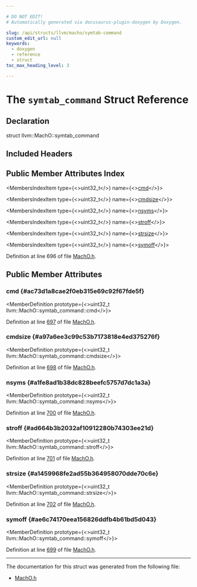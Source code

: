 ```yaml
---

# DO NOT EDIT!
# Automatically generated via docusaurus-plugin-doxygen by Doxygen.

slug: /api/structs/llvm/macho/symtab-command
custom_edit_url: null
keywords:
  - doxygen
  - reference
  - struct
toc_max_heading_level: 3

---
```





# The `symtab_command` Struct Reference

<DoxygenPage pluginConfig={pluginConfig}>



## Declaration

<CodeBlock>struct llvm::MachO::symtab_command</CodeBlock>

## Included Headers

<IncludesList>
<IncludesListItem
  filePath="llvm/BinaryFormat/MachO.h"
  permalink="/docs/api/files/include/include/llvm/include/llvm/binaryformat/macho-h"
  isLocal="true" />
</IncludesList>

## Public Member Attributes Index

<MembersIndex>

<MembersIndexItem
  type={<>uint32&#95;t</>}
  name={<><a href="#ac73d1a8cae2f0eb315e69c92f67fde5f">cmd</a></>}>
</MembersIndexItem>

<MembersIndexItem
  type={<>uint32&#95;t</>}
  name={<><a href="#a97a6ee3c99c53b7173818e4ed375276f">cmdsize</a></>}>
</MembersIndexItem>

<MembersIndexItem
  type={<>uint32&#95;t</>}
  name={<><a href="#a1fe8ad1b38dc828beefc5757d7dc1a3a">nsyms</a></>}>
</MembersIndexItem>

<MembersIndexItem
  type={<>uint32&#95;t</>}
  name={<><a href="#ad664b3b2032af10912280b74303ee21d">stroff</a></>}>
</MembersIndexItem>

<MembersIndexItem
  type={<>uint32&#95;t</>}
  name={<><a href="#a1459968fe2ad55b364958070dde70c6e">strsize</a></>}>
</MembersIndexItem>

<MembersIndexItem
  type={<>uint32&#95;t</>}
  name={<><a href="#ae6c74170eea156826ddfb4b61bd5d043">symoff</a></>}>
</MembersIndexItem>

</MembersIndex>


Definition at line 696 of file <a href="/docs/api/files/include/include/llvm/include/llvm/binaryformat/macho-h">MachO.h</a>.

<SectionDefinition>

## Public Member Attributes

### cmd {#ac73d1a8cae2f0eb315e69c92f67fde5f}

<MemberDefinition
  prototype={<>uint32&#95;t llvm::MachO::symtab&#95;command::cmd</>}>

Definition at line <a href="/docs/api/files/include/include/llvm/include/llvm/binaryformat/macho-h/#l00697">697</a> of file <a href="/docs/api/files/include/include/llvm/include/llvm/binaryformat/macho-h">MachO.h</a>.
</MemberDefinition>

### cmdsize {#a97a6ee3c99c53b7173818e4ed375276f}

<MemberDefinition
  prototype={<>uint32&#95;t llvm::MachO::symtab&#95;command::cmdsize</>}>

Definition at line <a href="/docs/api/files/include/include/llvm/include/llvm/binaryformat/macho-h/#l00698">698</a> of file <a href="/docs/api/files/include/include/llvm/include/llvm/binaryformat/macho-h">MachO.h</a>.
</MemberDefinition>

### nsyms {#a1fe8ad1b38dc828beefc5757d7dc1a3a}

<MemberDefinition
  prototype={<>uint32&#95;t llvm::MachO::symtab&#95;command::nsyms</>}>

Definition at line <a href="/docs/api/files/include/include/llvm/include/llvm/binaryformat/macho-h/#l00700">700</a> of file <a href="/docs/api/files/include/include/llvm/include/llvm/binaryformat/macho-h">MachO.h</a>.
</MemberDefinition>

### stroff {#ad664b3b2032af10912280b74303ee21d}

<MemberDefinition
  prototype={<>uint32&#95;t llvm::MachO::symtab&#95;command::stroff</>}>

Definition at line <a href="/docs/api/files/include/include/llvm/include/llvm/binaryformat/macho-h/#l00701">701</a> of file <a href="/docs/api/files/include/include/llvm/include/llvm/binaryformat/macho-h">MachO.h</a>.
</MemberDefinition>

### strsize {#a1459968fe2ad55b364958070dde70c6e}

<MemberDefinition
  prototype={<>uint32&#95;t llvm::MachO::symtab&#95;command::strsize</>}>

Definition at line <a href="/docs/api/files/include/include/llvm/include/llvm/binaryformat/macho-h/#l00702">702</a> of file <a href="/docs/api/files/include/include/llvm/include/llvm/binaryformat/macho-h">MachO.h</a>.
</MemberDefinition>

### symoff {#ae6c74170eea156826ddfb4b61bd5d043}

<MemberDefinition
  prototype={<>uint32&#95;t llvm::MachO::symtab&#95;command::symoff</>}>

Definition at line <a href="/docs/api/files/include/include/llvm/include/llvm/binaryformat/macho-h/#l00699">699</a> of file <a href="/docs/api/files/include/include/llvm/include/llvm/binaryformat/macho-h">MachO.h</a>.
</MemberDefinition>

</SectionDefinition>

<hr/>

The documentation for this struct was generated from the following file:

<ul>
<li><a href="/docs/api/files/include/include/llvm/include/llvm/binaryformat/macho-h">MachO.h</a></li>
</ul>

</DoxygenPage>
